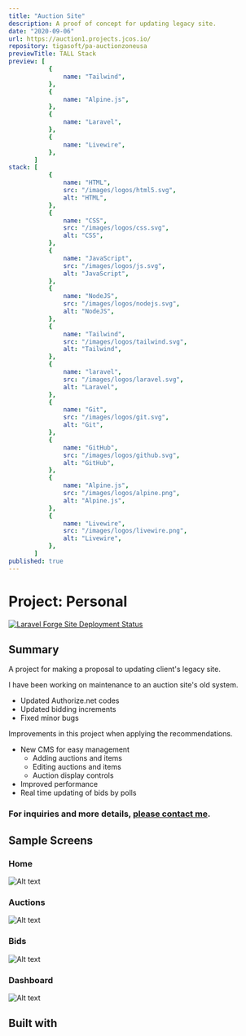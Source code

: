 ```yaml
---
title: "Auction Site"
description: A proof of concept for updating legacy site.
date: "2020-09-06"
url: https://auction1.projects.jcos.io/
repository: tigasoft/pa-auctionzoneusa
previewTitle: TALL Stack
preview: [
           {
               name: "Tailwind",
           },
           {
               name: "Alpine.js",
           },
           {
               name: "Laravel",
           },
           {
               name: "Livewire",
           },
       ]
stack: [
           {
               name: "HTML",
               src: "/images/logos/html5.svg",
               alt: "HTML",
           },
           {
               name: "CSS",
               src: "/images/logos/css.svg",
               alt: "CSS",
           },
           {
               name: "JavaScript",
               src: "/images/logos/js.svg",
               alt: "JavaScript",
           },
           {
               name: "NodeJS",
               src: "/images/logos/nodejs.svg",
               alt: "NodeJS",
           },
           {
               name: "Tailwind",
               src: "/images/logos/tailwind.svg",
               alt: "Tailwind",
           },
           {
               name: "laravel",
               src: "/images/logos/laravel.svg",
               alt: "Laravel",
           },
           {
               name: "Git",
               src: "/images/logos/git.svg",
               alt: "Git",
           },
           {
               name: "GitHub",
               src: "/images/logos/github.svg",
               alt: "GitHub",
           },
           {
               name: "Alpine.js",
               src: "/images/logos/alpine.png",
               alt: "Alpine.js",
           },
           {
               name: "Livewire",
               src: "/images/logos/livewire.png",
               alt: "Livewire",
           },
       ]
published: true
---
```


# Project: Personal


[![Laravel Forge Site Deployment Status](https://img.shields.io/endpoint?url=https%3A%2F%2Fforge.laravel.com%2Fsite-badges%2Fded6447b-2470-4aa8-94af-eded528e072f&style=plastic)](https://forge.laravel.com/servers/733512/sites/2310240)


## Summary

A project for making a proposal to updating client's legacy site.

I have been working on maintenance to an auction site's old system.

- Updated Authorize.net codes
- Updated bidding increments
- Fixed minor bugs

Improvements in this project when applying the recommendations.

- New CMS for easy management
    - Adding auctions and items
    - Editing auctions and items
    - Auction display controls
- Improved performance
- Real time updating of bids by polls

### For inquiries and more details, [please contact me](https://projects.jcos.io/contact).


## Sample Screens

### Home

![Alt text](https://res.cloudinary.com/langitlupakintoncloud/image/upload/v1712486095/projects.jcos.io/cd9v9vq9ivxuldotbntj.png "Home")

### Auctions

![Alt text](https://res.cloudinary.com/langitlupakintoncloud/image/upload/v1712477912/projects.jcos.io/jx5qgdofuxhv08wy0wqc.png "Auctions")

### Bids

![Alt text](https://res.cloudinary.com/langitlupakintoncloud/image/upload/v1712477920/projects.jcos.io/pyxn9q4qcjghhgsj7mc3.png "Bids")

### Dashboard

![Alt text](https://res.cloudinary.com/langitlupakintoncloud/image/upload/v1712477925/projects.jcos.io/kgsowhiuulyxu8w9aus0.png "Dashboard")


## Built with
